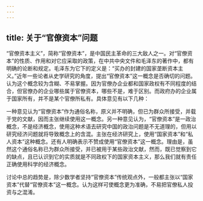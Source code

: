 ```yaml
---
---
---
```

title: 关于“官僚资本”问题
---



“官僚资本主义”，简称“官僚资本”，是中国民主革命的三大敌人之一。对“官僚资本”的性质、作用和对它应采取的政策，在中共中央文件和毛泽东的著作中，都有明确的论断和规定。毛泽东为它下的定义是：“买办的封建的国家垄断资本主义。”近年一些论者从史学研究的角度，提出“官僚资本”这一概念是否确切的问题。认为这个概念较为含糊、不易掌握。因为官僚办企业都和国家政权有不同程度的结合，但官僚办的企业哪些属于官僚资本，哪些不是，难于区别。而政府办的企业属于国家所有，并不是某个官僚所私有。具体意见有以下几种：

一种意见认为“官僚资本”作为通俗名称，原义并不明确，但已为群众所接受，并载于党的文献，因而主张继续使用这一概念。另一种意见认为，“官僚资本”是一政治概念，不是经济概念，使用这种术语去研究中国的政治问题是不无道理的，但用以研究经济问题就将导致概念上的含混。主张在经济研究上，使用“国家资本”和“私人资本”这种概念。还有人明确表示不赞成使用“官僚资本”这一概念。理由是，虽然这个通俗名称已为群众所接受，并已被用于某些政治文献，然而，既已觉察到它的缺点，且已认识到它的实质就是不同政权下的国家资本主义，那么我们就有责任正确使用科学的经济概念。

讨论中总的趋势是，除少数学者坚持“官僚资本”传统观点外，一般都主张以“国家资本”代替“官僚资本”这一概念。认为这样可使概念更为准确，不易把官僚私人投资与之混淆。